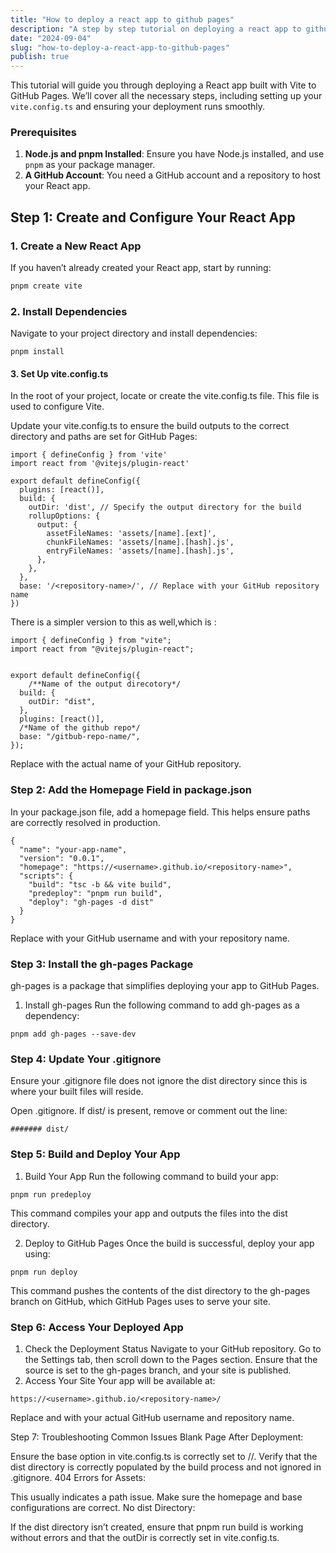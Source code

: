 ```yaml
---
title: "How to deploy a react app to github pages"
description: "A step by step tutorial on deploying a react app to github pages"
date: "2024-09-04"
slug: "how-to-deploy-a-react-app-to-github-pages"
publish: true
---
```


This tutorial will guide you through deploying a React app built with Vite to GitHub Pages. We’ll cover all the necessary steps,
including setting up your `vite.config.ts` and ensuring your deployment runs smoothly.

### Prerequisites

1. **Node.js and pnpm Installed**: Ensure you have Node.js installed, and use `pnpm` as your package manager.
2. **A GitHub Account**: You need a GitHub account and a repository to host your React app.

## Step 1: Create and Configure Your React App

### 1. Create a New React App

If you haven’t already created your React app, start by running:

```bash
pnpm create vite
```

### 2. Install Dependencies

Navigate to your project directory and install dependencies:

```
pnpm install

```

#### 3. Set Up vite.config.ts

In the root of your project, locate or create the vite.config.ts file. This file is used to configure Vite.

Update your vite.config.ts to ensure the build outputs to the correct directory and paths are set for GitHub Pages:

```
import { defineConfig } from 'vite'
import react from '@vitejs/plugin-react'

export default defineConfig({
  plugins: [react()],
  build: {
    outDir: 'dist', // Specify the output directory for the build
    rollupOptions: {
      output: {
        assetFileNames: 'assets/[name].[ext]',
        chunkFileNames: 'assets/[name].[hash].js',
        entryFileNames: 'assets/[name].[hash].js',
      },
    },
  },
  base: '/<repository-name>/', // Replace with your GitHub repository name
})

```

There is a simpler version to this as well,which is :

```
import { defineConfig } from "vite";
import react from "@vitejs/plugin-react";


export default defineConfig({
    /**Name of the output direcotory*/
  build: {
    outDir: "dist",
  },
  plugins: [react()],
  /*Name of the github repo*/
  base: "/gitbub-repo-name/",
});

```

Replace <repository-name> with the actual name of your GitHub repository.

### Step 2: Add the Homepage Field in package.json

In your package.json file, add a homepage field. This helps ensure paths are correctly resolved in production.

```
{
  "name": "your-app-name",
  "version": "0.0.1",
  "homepage": "https://<username>.github.io/<repository-name>",
  "scripts": {
    "build": "tsc -b && vite build",
    "predeploy": "pnpm run build",
    "deploy": "gh-pages -d dist"
  }
}

```

Replace <username> with your GitHub username and <repository-name> with your repository name.

### Step 3: Install the gh-pages Package

gh-pages is a package that simplifies deploying your app to GitHub Pages.

1. Install gh-pages
   Run the following command to add gh-pages as a dependency:

```
pnpm add gh-pages --save-dev

```

### Step 4: Update Your .gitignore

Ensure your .gitignore file does not ignore the dist directory since this is where your built files will reside.

Open .gitignore.
If dist/ is present, remove or comment out the line:

```
####### dist/

```

### Step 5: Build and Deploy Your App

1. Build Your App
   Run the following command to build your app:

```
pnpm run predeploy

```

This command compiles your app and outputs the files into the dist directory.

2. Deploy to GitHub Pages
   Once the build is successful, deploy your app using:

```
pnpm run deploy

```

This command pushes the contents of the dist directory to the gh-pages branch on GitHub, which GitHub Pages uses to serve your site.

### Step 6: Access Your Deployed App

1. Check the Deployment Status
   Navigate to your GitHub repository.
   Go to the Settings tab, then scroll down to the Pages section.
   Ensure that the source is set to the gh-pages branch, and your site is published.
2. Access Your Site
   Your app will be available at:

```
https://<username>.github.io/<repository-name>/

```

Replace <username> and <repository-name> with your actual GitHub username and repository name.

Step 7: Troubleshooting Common Issues
Blank Page After Deployment:

Ensure the base option in vite.config.ts is correctly set to /<repository-name>/.
Verify that the dist directory is correctly populated by the build process and not ignored in .gitignore.
404 Errors for Assets:

This usually indicates a path issue. Make sure the homepage and base configurations are correct.
No dist Directory:

If the dist directory isn’t created, ensure that pnpm run build is working without errors and that the outDir is correctly set in vite.config.ts.
